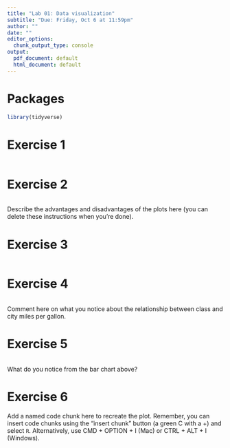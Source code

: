 ```yaml
---
title: "Lab 01: Data visualization"
subtitle: "Due: Friday, Oct 6 at 11:59pm"
author: ""
date: ""
editor_options: 
  chunk_output_type: console
output:
  pdf_document: default
  html_document: default
---
```


# Packages

```r
library(tidyverse)
``` 

# Exercise 1

```r

```

# Exercise 2

```r

```

Describe the advantages and disadvantages of the plots here (you can delete
these instructions when you're done).

# Exercise 3

```r

```

# Exercise 4

```r

```

Comment here on what you notice about the relationship between class and city
miles per gallon.

# Exercise 5

```r

```

What do you notice from the bar chart above?

# Exercise 6

Add a named code chunk here to recreate the plot. Remember, you can insert
code chunks using the "insert chunk" button (a green C with a +) and select `R`. Alternatively, use CMD + OPTION + I (Mac) or CTRL + ALT + I (Windows).
